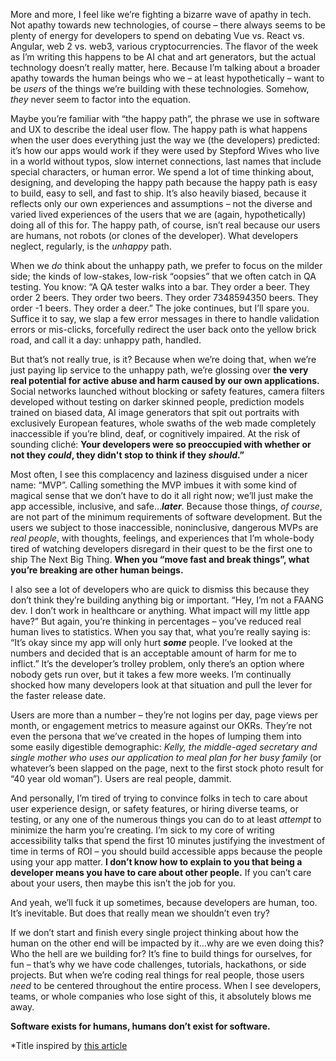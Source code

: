 More and more, I feel like we’re fighting a bizarre wave of apathy in tech. Not apathy towards new technologies, of course – there always seems to be plenty of energy for developers to spend on debating Vue vs. React vs. Angular, web 2 vs. web3, various cryptocurrencies. The flavor of the week as I’m writing this happens to be AI chat and art generators, but the actual technology doesn’t really matter, here. Because I’m talking about a broader apathy towards the human beings who we – at least hypothetically – want to be *users* of the things we’re building with these technologies. Somehow, *they* never seem to factor into the equation. 

Maybe you’re familiar with “the happy path”, the phrase we use in software and UX to describe the ideal user flow. The happy path is what happens when the user does everything just the way we (the developers) predicted: it’s how our apps would work if they were used by Stepford Wives who live in a world without typos, slow internet connections, last names that include special characters, or human error. We spend a lot of time thinking about, designing, and developing the happy path because the happy path is easy to build, easy to sell, and fast to ship. It’s also heavily biased, because it reflects only our own experiences and assumptions – not the diverse and varied lived experiences of the users that we are (again, hypothetically) doing all of this for. The happy path, of course, isn’t real because our users are humans, not robots (or clones of the developer). What developers neglect, regularly, is the *unhappy* path. 

When we *do* think about the unhappy path, we prefer to focus on the milder side; the kinds of low-stakes, low-risk “oopsies” that we often catch in QA testing. You know: “A QA tester walks into a bar. They order a beer. They order 2 beers. They order two beers. They order 7348594350 beers. They order -1 beers. They order a deer.” The joke continues, but I’ll spare you. Suffice it to say, we slap a few error messages in there to handle validation errors or mis-clicks, forcefully redirect the user back onto the yellow brick road, and call it a day: unhappy path, handled. 

But that’s not really true, is it? Because when we’re doing that, when we’re just paying lip service to the unhappy path, we’re glossing over **the very real potential for active abuse and harm caused by our own applications.** Social networks launched without blocking or safety features, camera filters developed without testing on darker skinned people, prediction models trained on biased data, AI image generators that spit out portraits with exclusively European features, whole swaths of the web made completely inaccessible if you’re blind, deaf, or cognitively impaired. At the risk of sounding cliché: **Your developers were so preoccupied with whether or not they *could*, they didn't stop to think if they *should*.”** 

Most often, I see this complacency and laziness disguised under a nicer name: “MVP”. Calling something the MVP imbues it with some kind of magical sense that we don’t have to do it all right now; we’ll just make the app accessible, inclusive, and safe…*****later*****. Because those things, *of course*, are not part of the minimum requirements of software development. But the users we subject to those inaccessible, noninclusive, dangerous MVPs are *real people*, with thoughts, feelings, and experiences that I’m whole-body tired of watching developers disregard in their quest to be the first one to ship The Next Big Thing. **When you “move fast and break things”, what you’re breaking are other human beings.** 

I also see a lot of developers who are quick to dismiss this because they don’t think they’re building anything big or important. “Hey, I’m not a FAANG dev. I don’t work in healthcare or anything. What impact will my little app have?” But again, you’re thinking in percentages – you’ve reduced real human lives to statistics. When you say that, what you’re really saying is: “It’s okay since my app will only hurt *****some***** people. I’ve looked at the numbers and decided that is an acceptable amount of harm for me to inflict.” It’s the developer’s trolley problem, only there’s an option where nobody gets run over, but it takes a few more weeks. I’m continually shocked how many developers look at that situation and pull the lever for the faster release date. 

Users are more than a number – they’re not logins per day, page views per month, or engagement metrics to measure against our OKRs. They’re not even the persona that we’ve created in the hopes of lumping them into some easily digestible demographic: *Kelly, the middle-aged secretary and single mother who uses our application to meal plan for her busy family* (or whatever’s been slapped on the page, next to the first stock photo result for “40 year old woman”). Users are real people, dammit. 

And personally, I’m tired of trying to convince folks in tech to care about user experience design, or safety features, or hiring diverse teams, or testing, or any one of the numerous things you can do to at least *attempt* to minimize the harm you’re creating. I’m sick to my core of writing accessibility talks that spend the first 10 minutes justifying the investment of time in terms of ROI – you should build accessible apps because the people using your app matter. **I don’t know how to explain to you that being a developer means you have to care about other people.** If you can’t care about your users, then maybe this isn’t the job for you. 

And yeah, we’ll fuck it up sometimes, because developers are human, too. It’s inevitable. But does that really mean we shouldn’t even try? 

If we don’t start and finish every single project thinking about how the human on the other end will be impacted by it…why are we even doing this? Who the hell are we building for? It’s fine to build things for ourselves, for fun – that’s why we have code challenges, tutorials, hackathons, or side projects. But when we’re coding real things for real people, those users *need* to be centered throughout the entire process. When I see developers, teams, or whole companies who lose sight of this, it absolutely blows me away. 

**Software exists for humans, humans don’t exist for software.**

*Title inspired by [this article](https://www.huffpost.com/entry/i-dont-know-how-to-explain-to-you-that-you-should_b_59519811e4b0f078efd98440)
